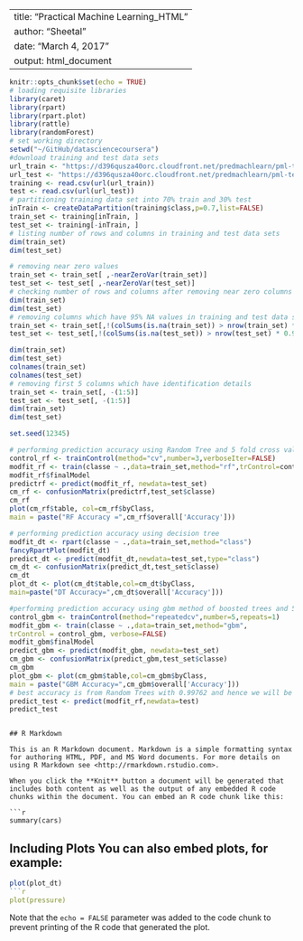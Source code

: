 ---
title: "Practical Machine Learning_HTML"
author: "Sheetal"
date: "March 4, 2017"
output: html_document
--
```{r setup, include=TRUE}
knitr::opts_chunk$set(echo = TRUE)
# loading requisite libraries
library(caret)
library(rpart)
library(rpart.plot)
library(rattle)
library(randomForest)
# set working directory
setwd("~/GitHub/datasciencecoursera")
#download training and test data sets
url_train <- "https://d396qusza40orc.cloudfront.net/predmachlearn/pml-training.csv"
url_test <- "https://d396qusza40orc.cloudfront.net/predmachlearn/pml-testing.csv"
training <- read.csv(url(url_train))
test <- read.csv(url(url_test))
# partitioning training data set into 70% train and 30% test
inTrain <- createDataPartition(training$class,p=0.7,list=FALSE)
train_set <- training[inTrain, ]
test_set <- training[-inTrain, ]
# listing number of rows and columns in training and test data sets
dim(train_set)
dim(test_set)

# removing near zero values
train_set <- train_set[ ,-nearZeroVar(train_set)]
test_set <- test_set[ ,-nearZeroVar(test_set)]
# checking number of rows and columns after removing near zero columns
dim(train_set)
dim(test_set)
# removing columns which have 95% NA values in training and test data sets
train_set <- train_set[,!(colSums(is.na(train_set)) > nrow(train_set) * 0.95)]
test_set <- test_set[,!(colSums(is.na(test_set)) > nrow(test_set) * 0.95)]

dim(train_set)
dim(test_set)
colnames(train_set)
colnames(test_set)
# removing first 5 columns which have identification details
train_set <- train_set[, -(1:5)]
test_set <- test_set[, -(1:5)]
dim(train_set)
dim(test_set)

set.seed(12345)

# performing prediction accuracy using Random Tree and 5 fold cross validation
control_rf <- trainControl(method="cv",number=3,verboseIter=FALSE)
modfit_rf <- train(classe ~ .,data=train_set,method="rf",trControl=control_rf)
modfit_rf$finalModel
predictrf <- predict(modfit_rf, newdata=test_set)
cm_rf <- confusionMatrix(predictrf,test_set$classe)
cm_rf
plot(cm_rf$table, col=cm_rf$byClass,
main = paste("RF Accuracy =",cm_rf$overall['Accuracy']))

# performing prediction accuracy using decision tree
modfit_dt <- rpart(classe ~ .,data=train_set,method="class")
fancyRpartPlot(modfit_dt)
predict_dt <- predict(modfit_dt,newdata=test_set,type="class")
cm_dt <- confusionMatrix(predict_dt,test_set$classe)
cm_dt
plot_dt <- plot(cm_dt$table,col=cm_dt$byClass,
main=paste("DT Accuracy=",cm_dt$overall['Accuracy']))

#performing prediction accuracy using gbm method of boosted trees and 5 fold cross validation
control_gbm <- trainControl(method="repeatedcv",number=5,repeats=1)
modfit_gbm <- train(classe ~ .,data=train_set,method="gbm",
trControl = control_gbm, verbose=FALSE)
modfit_gbm$finalModel
predict_gbm <- predict(modfit_gbm, newdata=test_set)
cm_gbm <- confusionMatrix(predict_gbm,test_set$classe)
cm_gbm
plot_gbm <- plot(cm_gbm$table,col=cm_gbm$byClass,
main = paste("GBM Accuracy=",cm_gbm$overall['Accuracy']))
# best accuracy is from Random Trees with 0.99762 and hence we will be using that to predict test result. Accuracy of test will be slightly because prediction model has been set to training data. Accuracy of test data will be 2 - 2.5% lower
predict_test <- predict(modfit_rf,newdata=test)
predict_test

```
```

## R Markdown

This is an R Markdown document. Markdown is a simple formatting syntax for authoring HTML, PDF, and MS Word documents. For more details on using R Markdown see <http://rmarkdown.rstudio.com>.

When you click the **Knit** button a document will be generated that includes both content as well as the output of any embedded R code chunks within the document. You can embed an R code chunk like this:

```{r cars}
summary(cars)
```

## Including Plots You can also embed plots, for example:
```{ r plot_dt, echo=TRUE}
plot(plot_dt)
```{r pressure, echo=FALSE}
plot(pressure)
```

Note that the `echo = FALSE` parameter was added to the code chunk to prevent printing of the R code that generated the plot.
